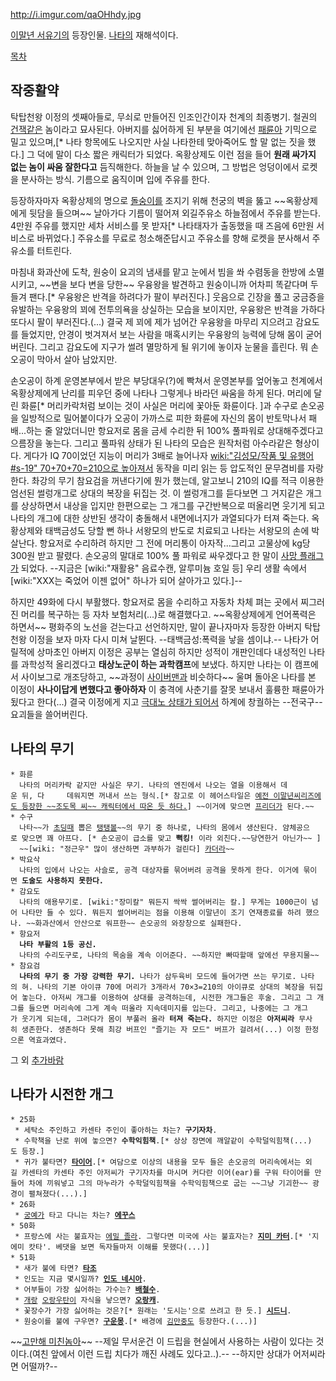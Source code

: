 http://i.imgur.com/qaOHhdy.jpg

[[이말년 서유기]]의 등장인물. [[나타]]의 재해석이다.

[[목차]]
== 작중활약 ==
탁탑천왕 이정의 셋째아들로, 무쇠로 만들어진 인조인간이자 천계의 최종병기. 철권의 [[건잭]]같은 놈이라고 묘사된다. 아버지를 싫어하게 된 부분을 여기에선 [[패륜아]] 기믹으로 밀고 있으며,[* 나타 항목에도 나오지만 사실 나타한테 맞아죽어도 할 말 없는 짓을 했다.] 그 덕에 말이 다소 짧은 캐릭터가 되었다. 옥황상제도 이런 점을 들어 '''원래 싸가지 없는 놈이 싸움 잘한다고''' 듬직해한다. 하늘을 날 수 있으며, 그 방법은 엉덩이에서 로켓을 분사하는 방식. 기름으로 움직이며 입에 주유를 한다.

등장하자마자 옥황상제의 명으로 [[손오공(이말년 서유기)|돌숭이]]를 조지기 위해 천궁의 벽을 뚫고 ~~옥황상제에게 뒷담을 들으며~~ 날아가다 기름이 떨어져 외길주유소 하늘점에서 주유를 받는다. 4만원 주유를 했지만 세차 서비스를 못 받자[* 나타태자가 출동했을 때 즈음에 6만원 서비스로 바뀌었다.] 주유소를 무료로 청소해준답시고 주유소를 향해 로켓을 분사해서 주유소를 터트린다.

마침내 화과산에 도착, 원숭이 요괴의 냄새를 맡고 눈에서 빔을 쏴 수렴동을 한방에 소멸시키고, ~~변을 보다 변을 당한~~ 우융왕을 발견하고 원숭이니까 어차피 똑같다며 두들겨 팬다.[* 우융왕은 반격을 하려다가 팔이 부러진다.] 웃음으로 긴장을 풀고 궁금증을 유발하는 우융왕의 꾀에 전투의욕을 상실하는 모습을 보이지만, 우융왕은 반격을 가하다 또다시 팔이 부러진다.(...) 결국 제 꾀에 제가 넘어간 우융왕을 마무리 지으려고 감요도를 들었지만, 안경이 벗겨져서 보는 사람을 매혹시키는 우융왕의 능력에 당해 몸이 굳어버린다. 그리고 감요도에 지구가 썰려 멸망하게 될 위기에 놓이자 눈물을 흘린다. 뭐 손오공이 막아서 살아 남았지만.

손오공이 하계 운영본부에서 받은 부당대우(?)에 빡쳐서 운영본부를 엎어놓고 천계에서 옥황상제에게 난리를 피우던 중에 나타나 그렇게나 바라던 싸움을 하게 된다. 머리에 달린 화륜[* 머리카락처럼 보이는 것이 사실은 머리에 꽃아둔 화륜이다. ]과 수구로 손오공을 일방적으로 밀어붙이다가 오공이 가까스로 피한 화륜에 자신의 몸이 반토막나서 패배...하는 줄 알았더니만 항요저로 몸을 금세 수리한 뒤 100% 풀파워로 상대해주겠다고 으름장을 놓는다. 그리고 풀파워 상태가 된 나타의 모습은 원작처럼 아수라같은 형상이다. 게다가 IQ 70이었던 지능이 머리가 3배로 늘어나자 [[wiki:"김성모/작품 및 유행어#s-19" 70+70+70=210으로 높아져서]] 동작을 미리 읽는 등 압도적인 문무겸비를 자랑한다. 촤강의 무기 참요검을 꺼낸다기에 뭔가 했는데, 알고보니 210의 IQ를 적극 이용한 엄선된 썰렁개그로 상대의 복장을 뒤집는 것. 이 썰렁개그를 듣다보면 그 거지같은 개그를 상상하면서 내상을 입지만 한편으로는 그 개그를 구간반복으로 떠올리면 웃기게 되고 나타의 개그에 대한 상반된 생각이 충돌해서 내면에너지가 과열되다가 터져 죽는다. 옥황상제와 태백금성도 당할 뻔 하나 서왕모의 반도로 치료되고 나타는 서왕모의 손에 박살난다. 항요저로 수리하려 하지만 그 전에 머리통이 아자작...그리고 고물상에 kg당 300원 받고 팔렸다. 손오공의 말대로 100% 풀 파워로 싸우겠다고 한 말이 [[사망 플래그]]가 되었다. --지금은 [wiki:"재활용" 음료수캔, 알루미늄 호일 등] 우리 생활 속에서 [wiki:"XXX는 죽었어 이젠 없어" 하나가 되어 살아가고 있다.]-- 

하지만 49화에 다시 부활했다. 항요저로 몸을 수리하고 자동차 차체 펴는 곳에서 찌그러진 머리를 복구하는 등 자차 보험처리(...)로 해결했다고. ~~옥황상제에게 언어폭력은 하면서~~ 평화주의 노선을 걷는다고 선언하지만, 말이 끝나자마자 등장한 아버지 탁탑천왕 이정을 보자 마자 다시 미쳐 날뛴다. --태백금성:폭력을 낳을 셈이냐.-- 나타가 어릴적에 상마초인 아버지 이정은 공부는 열심히 하지만 성적이 개판인데다 내성적인 나타를 과학성적 올리겠다고 '''태상노군이 하는 과학캠프'''에 보냈다. 하지만 나타는 이 캠프에서 사이보그로 개조당하고, ~~과정이 [[사이버맨]]과 비슷하다~~ 울며 돌아온 나타를 본 이정이 '''사나이답게 변했다고 좋아하자''' 이 충격에 사춘기를 잘못 보내서 훌륭한 패륜아가 됬다고 한다(...) 결국 이정에게 지고 [[웬만해선 그들을 막을 수 없다/이모저모/노구 관련 에피소드#s-2|극대노 상태가 되어서]] 하계에 창궐하는 --전국구--요괴들을 쓸어버린다.
== 나타의 무기 ==
 * 화륜
   나타의 머리카락 같지만 사실은 무기. 나타의 엔진에서 나오는 열을 이용해서 데운 뒤, 다     데워지면 꺼내서 쓰는 형식.[* 참고로 이 헤어스타일은 [http://comic.naver.com/webtoon/detail.nhn?titleId=103759&no=159 예전 이말년씨리즈에도 등장한 ~~조도목 씨~~ 캐릭터에서 따온 듯 하다.]] ~~이거에 맞으면 [[프리더]]가 된다.~~
 * 수구
   나타~~가 [[초딩]]때 뽑은 [[탱탱볼]]~~의 무기 중 하나로, 나타의 몸에서 생산된다. 얌체공으로 맞으면 꽤 아프다. [* 손오공이 급소를 맞고 '''뻑킹!''' 이라 외친다.~~당연한거 아닌가~~ ] 
   ~~[wiki: "정근우" 많이 생산하면 과부하가 걸린다] [[카더라]]~~
 * 박요삭
   나타의 입에서 나오는 사슬로, 공격 대상자를 묶어버려 공격을 못하게 한다. 이거에 묶이면 '''도술도 사용하지 못한다.'''
 * 감요도
   나타의 애용무기로. [wiki:"장미칼" 뭐든지 싹싹 썰어버리는 칼.] 무게는 1000근이 넘어 나타만 들 수 있다. 뭐든지 썰어버리는 점을 이용해 이말년이 조기 연재종료를 하려 했으나. ~~화과산에서 안산으로 워프한~~ 손오공의 와장창으로 실패한다.
 * 항요저
   '''나타 부활의 1등 공신.'''
   나타의 수리도구로, 나타의 목숨을 계속 이어준다. ~~하지만 빠따할매 앞에선 무용지물~~
 * 참요검
   '''나타의 무기 중 가장 강력한 무기.''' 나타가 삼두육비 모드에 들어가면 쓰는 무기로. 나타의 혀. 나타의 기본 아이큐 70에 머리가 3개라서 70×3=210의 아이큐로 상대의 복장을 뒤집어 놓는다. 아저씨 개그를 이용하여 상대를 공격하는데, 시전한 개그들은 후술. 그리고 그 개그를 들으면 머리속에 그게 계속 떠올라 지속데미지를 입는다. 그리고, 나중에는 그 개그가 웃기게 되는데, 그러다가 몸이 부풀러 올라 '''터져 죽는다.''' 하지만 이정은 '''아저씨라''' 무사히 생존한다. 생존하다 못해 최강 버프인 "즐기는 자 모드" 버프가 걸려서(...) 이정 한정으론 역효과였다.

그 외 [[추가바람]]
== 나타가 시전한 개그 ==
 * 25화
  * 세탁소 주인하고 카센타 주인이 좋아하는 차는? '''구기자차'''.
  * 수학책을 난로 위에 놓으면? '''수학익힘책'''.[* 상상 장면에 깨알같이 수학덜익힘책(...)도 등장.]
  * 귀가 불타면? '''[[타이어]]'''.[* 여담으로 이상의 내용을 모두 들은 손오공의 머리속에서는 외길 카센타의 카센타 주인 아저씨가 구기자차를 마시며 커다란 이어(ear)를 구워 타이어를 만들어 차에 끼워넣고 그의 마누라가 수학덜익힘책을 수학익힘책으로 굽는 ~~그냥 기괴한~~ 광경이 펼쳐졌다(...).]
 * 26화
  * [[궁예]]가 타고 다니는 차는? '''[[애꾸눈|에꾸]][[현대 에쿠스|스]]'''
 * 50화
  * 프랑스에 사는 불효자는 [[에밀 졸라]]. 그렇다면 미국에 사는 불효자는? '''[[지미 카터]]'''.[* '지에미 캇타'. 베댓을 보면 독자들마저 이해를 못했다(...)]
 * 51화
  * 새가 불에 타면? '''[[타조]]'''
  * 인도는 지금 몇시일까? '''[[인도네시아|인도 네시아]]'''.
  * 어부들이 가장 싫어하는 가수는? '''[[배철수]]'''.
  * [[개]]랑 [[오랑우탄]]이 자식을 낳으면? '''[[오랑캐]]'''.
  * 꽃장수가 가장 싫어하는 것은?[* 원래는 '도시는'으로 쓰려고 한 듯.] '''[[시드니]]'''.
  * 원숭이를 불에 구우면? '''[[구운몽]]'''.[* 배경에 [[김만중]]도 등장한다.(...)]

~~[[고만해, 미친놈들아!|고만해 미친놈아]]~~
--제일 무서운건 이 드립을 현실에서 사용하는 사람이 있다는 것이다.(여친 앞에서 이런 드립 치다가 깨진 사례도 있다고..).-- --하지만 상대가 어저씨라면 어떨까?--
